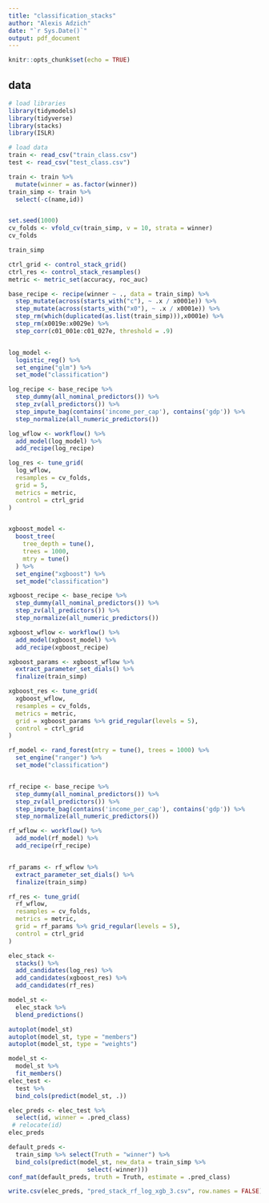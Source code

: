 ```yaml
---
title: "classification_stacks"
author: "Alexis Adzich"
date: "`r Sys.Date()`"
output: pdf_document
---
```


```r
knitr::opts_chunk$set(echo = TRUE)
```

## data

```r
# load libraries
library(tidymodels)
library(tidyverse)
library(stacks)
library(ISLR)

# load data
train <- read_csv("train_class.csv")
test <- read_csv("test_class.csv")

train <- train %>%
  mutate(winner = as.factor(winner))
train_simp <- train %>% 
  select(-c(name,id))


set.seed(1000)
cv_folds <- vfold_cv(train_simp, v = 10, strata = winner)
cv_folds

train_simp
```

```r
ctrl_grid <- control_stack_grid()
ctrl_res <- control_stack_resamples()
metric <- metric_set(accuracy, roc_auc)

base_recipe <- recipe(winner ~ ., data = train_simp) %>%
  step_mutate(across(starts_with("c"), ~ .x / x0001e)) %>%
  step_mutate(across(starts_with("x0"), ~ .x / x0001e)) %>%
  step_rm(which(duplicated(as.list(train_simp))),x0001e) %>% 
  step_rm(x0019e:x0029e) %>% 
  step_corr(c01_001e:c01_027e, threshold = .9)


log_model <- 
  logistic_reg() %>% 
  set_engine("glm") %>% 
  set_mode("classification")

log_recipe <- base_recipe %>% 
  step_dummy(all_nominal_predictors()) %>% 
  step_zv(all_predictors()) %>% 
  step_impute_bag(contains('income_per_cap'), contains('gdp')) %>% 
  step_normalize(all_numeric_predictors())

log_wflow <- workflow() %>% 
  add_model(log_model) %>% 
  add_recipe(log_recipe)

log_res <- tune_grid(
  log_wflow,
  resamples = cv_folds,
  grid = 5,
  metrics = metric,
  control = ctrl_grid
)


xgboost_model <- 
  boost_tree(
    tree_depth = tune(),
    trees = 1000,
    mtry = tune()
  ) %>% 
  set_engine("xgboost") %>% 
  set_mode("classification")

xgboost_recipe <- base_recipe %>% 
  step_dummy(all_nominal_predictors()) %>% 
  step_zv(all_predictors()) %>% 
  step_normalize(all_numeric_predictors())

xgboost_wflow <- workflow() %>% 
  add_model(xgboost_model) %>% 
  add_recipe(xgboost_recipe)

xgboost_params <- xgboost_wflow %>% 
  extract_parameter_set_dials() %>% 
  finalize(train_simp)

xgboost_res <- tune_grid(
  xgboost_wflow,
  resamples = cv_folds,
  metrics = metric,
  grid = xgboost_params %>% grid_regular(levels = 5),
  control = ctrl_grid
)

rf_model <- rand_forest(mtry = tune(), trees = 1000) %>%
  set_engine("ranger") %>%
  set_mode("classification")


rf_recipe <- base_recipe %>% 
  step_dummy(all_nominal_predictors()) %>% 
  step_zv(all_predictors()) %>% 
  step_impute_bag(contains('income_per_cap'), contains('gdp')) %>% 
  step_normalize(all_numeric_predictors())

rf_wflow <- workflow() %>% 
  add_model(rf_model) %>% 
  add_recipe(rf_recipe)


rf_params <- rf_wflow %>% 
  extract_parameter_set_dials() %>% 
  finalize(train_simp)

rf_res <- tune_grid(
  rf_wflow,
  resamples = cv_folds,
  metrics = metric,
  grid = rf_params %>% grid_regular(levels = 5),
  control = ctrl_grid
)

```


```r
elec_stack <-
  stacks() %>% 
  add_candidates(log_res) %>% 
  add_candidates(xgboost_res) %>% 
  add_candidates(rf_res)

```


```r
model_st <-
  elec_stack %>%
  blend_predictions()

autoplot(model_st)
autoplot(model_st, type = "members")
autoplot(model_st, type = "weights")
```



```r
model_st <-
  model_st %>%
  fit_members()
elec_test <- 
  test %>%
  bind_cols(predict(model_st, .))

elec_preds <- elec_test %>% 
  select(id, winner = .pred_class)
 # relocate(id)
elec_preds
```

```r
default_preds <- 
  train_simp %>% select(Truth = "winner") %>%
  bind_cols(predict(model_st, new_data = train_simp %>% 
                      select(-winner)))
conf_mat(default_preds, truth = Truth, estimate = .pred_class)
```


```r
write.csv(elec_preds, "pred_stack_rf_log_xgb_3.csv", row.names = FALSE)
```
